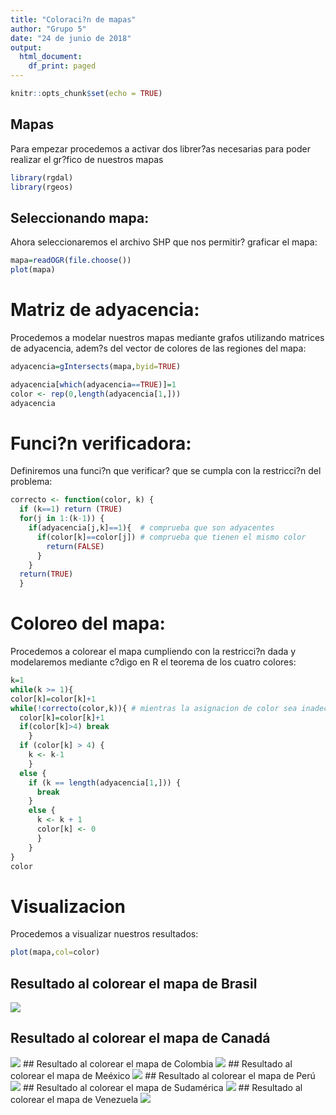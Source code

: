 ```yaml
---
title: "Coloraci?n de mapas"
author: "Grupo 5"
date: "24 de junio de 2018"
output:
  html_document:
    df_print: paged
---
```


```r
knitr::opts_chunk$set(echo = TRUE)
```

## Mapas

Para empezar procedemos a activar dos librer?as necesarias para poder realizar
el gr?fico de nuestros mapas

```r
library(rgdal)
library(rgeos)
```

## Seleccionando mapa:
Ahora seleccionaremos el archivo SHP que nos permitir? graficar el mapa:


```r
mapa=readOGR(file.choose())
plot(mapa)
```

# Matriz de adyacencia:
 Procedemos a modelar nuestros mapas mediante grafos utilizando matrices de
 adyacencia, adem?s del vector de colores de las regiones del mapa:
 
 
```r
adyacencia=gIntersects(mapa,byid=TRUE)

adyacencia[which(adyacencia==TRUE)]=1
color <- rep(0,length(adyacencia[1,]))
adyacencia
```

# Funci?n verificadora:
 Definiremos una funci?n que verificar? que se cumpla con la restricci?n del problema:
 
```r
correcto <- function(color, k) {
  if (k==1) return (TRUE)
  for(j in 1:(k-1)) {
    if(adyacencia[j,k]==1){  # comprueba que son adyacentes
      if(color[k]==color[j]) # comprueba que tienen el mismo color
        return(FALSE)
      }
    }
  return(TRUE)
  }
```

# Coloreo del mapa:
  Procedemos a colorear el mapa cumpliendo con la restricci?n dada y modelaremos mediante c?digo en R el teorema de los cuatro colores:
  
```r
k=1
while(k >= 1){
color[k]=color[k]+1
while(!correcto(color,k)){ # mientras la asignacion de color sea inadecuada.
  color[k]=color[k]+1
  if(color[k]>4) break
    }
  if (color[k] > 4) {
    k <- k-1
    }
  else {
    if (k == length(adyacencia[1,])) {
      break
    }
    else {
      k <- k + 1
      color[k] <- 0
      }
    }
}
color
```

# Visualizacion
Procedemos a visualizar nuestros resultados:

```r

plot(mapa,col=color)

```

## Resultado al colorear el mapa de Brasil
![](https://github.com/PatrichsInocenteCM274/Discreta/blob/master/mapas/resultado_brasil.png)

## Resultado al colorear el mapa de Canadá
![](https://github.com/PatrichsInocenteCM274/Discreta/blob/master/mapas/resultado_canada.png)
## Resultado al colorear el mapa de Colombia
![](https://github.com/PatrichsInocenteCM274/Discreta/blob/master/mapas/resultado_colombia.png)
## Resultado al colorear el mapa de Meéxico
![](https://github.com/PatrichsInocenteCM274/Discreta/blob/master/mapas/resultado_mexico.png)
## Resultado al colorear el mapa de Perú
![](https://github.com/PatrichsInocenteCM274/Discreta/blob/master/mapas/resultado_peru.png)
## Resultado al colorear el mapa de Sudamérica
![](https://github.com/PatrichsInocenteCM274/Discreta/blob/master/mapas/resultado_sudamerica.png)
## Resultado al colorear el mapa de Venezuela
![](https://github.com/PatrichsInocenteCM274/Discreta/blob/master/mapas/resultado_venezuela.png)
